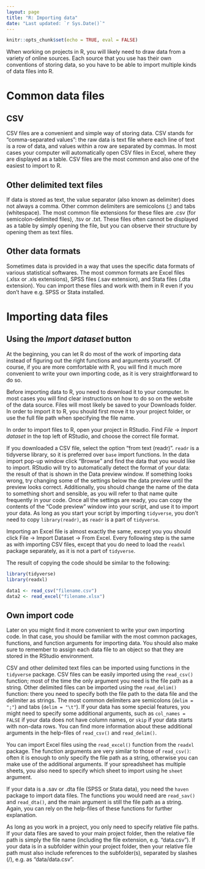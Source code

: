 ```yaml
---
layout: page
title: "R: Importing data"
date: "Last updated: `r Sys.Date()`"
---
```


```r
knitr::opts_chunk$set(echo = TRUE, eval = FALSE)
```

When working on projects in R, you will likely need to draw data from a variety of online sources. Each source that you use has their own conventions of storing data, so you have to be able to import multiple kinds of data files into R.

# Common data files

## CSV

CSV files are a convenient and simple way of storing data. CSV stands for "comma-separated values": the raw data is text file where each line of text is a row of data, and values within a row are separated by commas. In most cases your computer will automatically open CSV files in Excel, where they are displayed as a table. CSV files are the most common and also one of the easiest to import to R.

## Other delimited text files

If data is stored as text, the value separator (also known as delimiter) does not always a comma. Other common delimiters are semicolons (;) and tabs (whitespace). The most common file extensions for these files are .csv (for semicolon-delimited files), .tsv or .txt. These files often cannot be displayed as a table by simply opening the file, but you can observe their structure by opening them as text files.

## Other data formats

Sometimes data is provided in a way that uses the specific data formats of various statistical softwares. The most common formats are Excel files (.xlsx or .xls extensions), SPSS files (.sav extension), and Stata files (.dta extension). You can import these files and work with them in R even if you don't have e.g. SPSS or Stata installed.

# Importing data files

## Using the *Import dataset* button

At the beginning, you can let R do most of the work of importing data instead of figuring out the right functions and arguments yourself. Of course, if you are more comfortable with R, you will find it much more convenient to write your own importing code, as it is very straightforward to do so.

Before importing data to R, you need to download it to your computer. In most cases you will find clear instructions on how to do so on the website of the data source. Files will most likely be saved to your Downloads folder. In order to import it to R, you should first move it to your project folder, or use the full file path when specifying the file name.

In order to import files to R, open your project in RStudio. Find *File* -\> *Import dataset* in the top left of RStudio, and choose the correct file format.

If you downloaded a CSV file, select the option "from text (readr)". `readr` is a tidyverse library, so it is preferred over `base` import functions. In the data import pop-up window click "Browse" and find the data that you would like to import. RStudio will try to automatically detect the format of your data: the result of that is shown in the Data preview window. If something looks wrong, try changing some of the settings below the data preview until the preview looks correct. Additionally, you should change the name of the data to something short and sensible, as you will refer to that name quite frequently in your code. Once all the settings are ready, you can copy the contents of the "Code preview" window into your script, and use it to import your data. As long as you start your script by importing `tidyverse`, you don't need to copy `library(readr)`, as `readr` is a part of `tidyverse`.

Importing an Excel file is almost exactly the same, except you you should click File -\> Import Dataset -\> From Excel. Every following step is the same as with importing CSV files, except that you do need to load the `readxl` package separately, as it is not a part of `tidyverse`.

The result of copying the code should be similar to the following:

```r
library(tidyverse)
library(readxl)

data1 <- read_csv("filename.csv")
data2 <- read_excel("filename.xlsx")
```

## Own import code

Later on you might find it more convenient to write your own importing code. In that case, you should be familiar with the most common packages, functions, and function arguments for importing data. You should also make sure to remember to assign each data file to an object so that they are stored in the RStudio environment.

CSV and other delimited text files can be imported using functions in the `tidyverse` package. CSV files can be easily imported using the `read_csv()` function; most of the time the only argument you need is the file path as a string. Other delimited files can be imported using the `read_delim()` function: there you need to specify both the file path to the data file and the delimiter as strings. The most common delimiters are semicolons (`delim = ";"`) and tabs (`delim = "\t"`). If your data has some special features, you might need to specify some additional arguments, such as `col_names = FALSE` if your data does not have column names, or `skip` if your data starts with non-data rows. You can find more information about these additional arguments in the help-files of `read_csv()` and `read_delim()`.

You can import Excel files using the `read_excel()` function from the `readxl` package. The function arguments are very similar to those of `read_csv()`: often it is enough to only specify the file path as a string, otherwise you can make use of the additional arguments. If your spreadsheet has multiple sheets, you also need to specify which sheet to import using he `sheet` argument.

If your data is a .sav or .dta file (SPSS or Stata data), you need the `haven` package to import data files. The functions you would need are `read_sav()` and `read_dta()`, and the main argument is still the file path as a string. Again, you can rely on the help-files of these functions for further explanation.

As long as you work in a project, you only need to specify relative file paths. If your data files are saved to your main project folder, then the relative file path is simply the file name (including the file extension, e.g. "data.csv"). If your data is in a subfolder within your project folder, then your relative file path must also include references to the subfolder(s), separated by slashes (/), e.g. as "data/data.csv".
